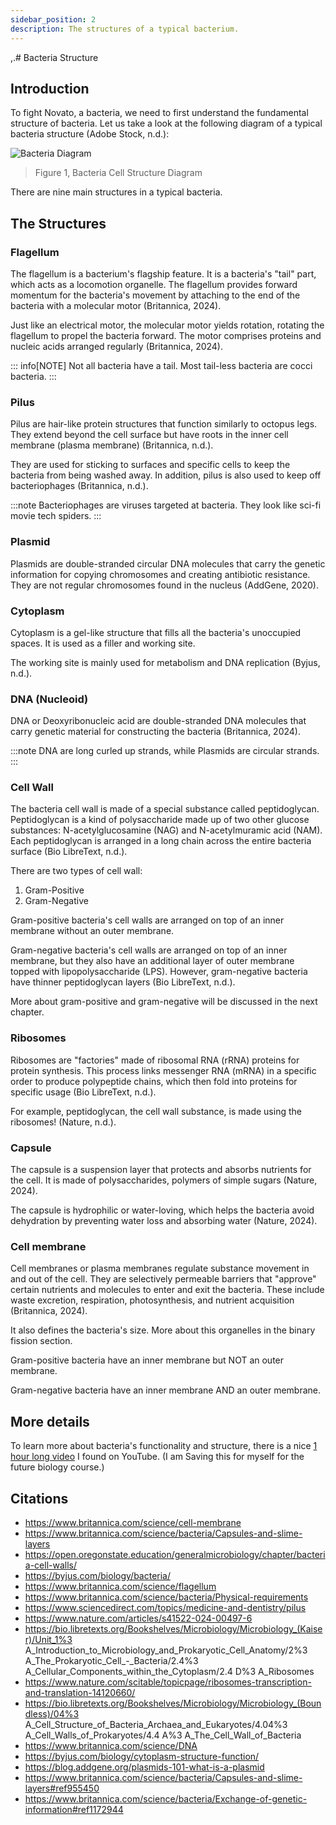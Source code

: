```yaml
---
sidebar_position: 2
description: The structures of a typical bacterium.
---
```

,.# Bacteria Structure

## Introduction
To fight Novato, a bacteria, we need to first understand the fundamental structure of bacteria. Let us take a look at the following diagram of a typical bacteria structure (Adobe Stock, n.d.): 

![Bacteria Diagram](/img/bacteria-diagram.png)
>  Figure 1, Bacteria Cell Structure Diagram

There are nine main structures in a typical bacteria.

## The Structures
### Flagellum
The flagellum is a bacterium's flagship feature. It is a bacteria's "tail" part, which acts as a locomotion organelle. The flagellum provides forward momentum for the bacteria's movement by attaching to the end of the bacteria with a molecular motor (Britannica, 2024).

Just like an electrical motor, the molecular motor yields rotation, rotating the flagellum to propel the bacteria forward. The motor comprises proteins and nucleic acids arranged regularly (Britannica, 2024). 

::: info[NOTE]
Not all bacteria have a tail. Most tail-less bacteria are cocci bacteria. 
:::

### Pilus
Pilus are hair-like protein structures that function similarly to octopus legs. They extend beyond the cell surface but have roots in the inner cell membrane (plasma membrane) (Britannica, n.d.).

They are used for sticking to surfaces and specific cells to keep the bacteria from being washed away. In addition, pilus is also used to keep off bacteriophages (Britannica, n.d.).

:::note
Bacteriophages are viruses targeted at bacteria. They look like sci-fi movie tech spiders.
:::

### Plasmid
Plasmids are double-stranded circular DNA molecules that carry the genetic information for copying chromosomes and creating antibiotic resistance. They are not regular chromosomes found in the nucleus (AddGene, 2020). 

### Cytoplasm
Cytoplasm is a gel-like structure that fills all the bacteria's unoccupied spaces. It is used as a filler and working site.

The working site is mainly used for metabolism and DNA replication (Byjus, n.d.).

### DNA (Nucleoid)
DNA or Deoxyribonucleic acid are double-stranded DNA molecules that carry genetic material for constructing the bacteria (Britannica, 2024). 

:::note
DNA are long curled up strands, while Plasmids are circular strands. 
:::

### Cell Wall
The bacteria cell wall is made of a special substance called peptidoglycan. Peptidoglycan is a kind of polysaccharide made up of two other glucose substances: N-acetylglucosamine (NAG) and N-acetylmuramic acid (NAM). Each peptidoglycan is arranged in a long chain across the entire bacteria surface (Bio LibreText, n.d.). 

There are two types of cell wall:
1. Gram-Positive
2. Gram-Negative

Gram-positive bacteria's cell walls are arranged on top of an inner membrane without an outer membrane. 

Gram-negative bacteria's cell walls are arranged on top of an inner membrane, but they also have an additional layer of outer membrane topped with lipopolysaccharide (LPS). However, gram-negative bacteria have thinner peptidoglycan layers (Bio LibreText, n.d.). 

More about gram-positive and gram-negative will be discussed in the next chapter.

### Ribosomes
Ribosomes are "factories" made of ribosomal RNA (rRNA) proteins for protein synthesis. This process links messenger RNA (mRNA) in a specific order to produce polypeptide chains, which then fold into proteins for specific usage (Bio LibreText, n.d.). 

For example, peptidoglycan, the cell wall substance, is made using the ribosomes! (Nature, n.d.).

### Capsule
The capsule is a suspension layer that protects and absorbs nutrients for the cell. It is made of polysaccharides, polymers of simple sugars (Nature, 2024).

The capsule is hydrophilic or water-loving, which helps the bacteria avoid dehydration by preventing water loss and absorbing water (Nature, 2024). 

### Cell membrane
Cell membranes or plasma membranes regulate substance movement in and out of the cell. They are selectively permeable barriers that "approve" certain nutrients and molecules to enter and exit the bacteria. These include waste excretion, respiration, photosynthesis, and nutrient acquisition (Britannica, 2024). 

It also defines the bacteria's size. More about this organelles in the binary fission section.

Gram-positive bacteria have an inner membrane but NOT an outer membrane.

Gram-negative bacteria have an inner membrane AND an outer membrane. 

## More details
To learn more about bacteria's functionality and structure, there is a nice [1 hour long video](https://www.youtube.com/watch?v=ayFiGn2fYi8) I found on YouTube. (I am Saving this for myself for the future biology course.)

## Citations
- https://www.britannica.com/science/cell-membrane
- https://www.britannica.com/science/bacteria/Capsules-and-slime-layers
- https://open.oregonstate.education/generalmicrobiology/chapter/bacteria-cell-walls/
- https://byjus.com/biology/bacteria/
- https://www.britannica.com/science/flagellum
- https://www.britannica.com/science/bacteria/Physical-requirements
- https://www.sciencedirect.com/topics/medicine-and-dentistry/pilus
- https://www.nature.com/articles/s41522-024-00497-6
- https://bio.libretexts.org/Bookshelves/Microbiology/Microbiology_(Kaiser)/Unit_1%3 A_Introduction_to_Microbiology_and_Prokaryotic_Cell_Anatomy/2%3 A_The_Prokaryotic_Cell_-_Bacteria/2.4%3 A_Cellular_Components_within_the_Cytoplasm/2.4 D%3 A_Ribosomes
- https://www.nature.com/scitable/topicpage/ribosomes-transcription-and-translation-14120660/
- https://bio.libretexts.org/Bookshelves/Microbiology/Microbiology_(Boundless)/04%3 A_Cell_Structure_of_Bacteria_Archaea_and_Eukaryotes/4.04%3 A_Cell_Walls_of_Prokaryotes/4.4 A%3 A_The_Cell_Wall_of_Bacteria
- https://www.britannica.com/science/DNA
- https://byjus.com/biology/cytoplasm-structure-function/
- https://blog.addgene.org/plasmids-101-what-is-a-plasmid
- https://www.britannica.com/science/bacteria/Capsules-and-slime-layers#ref955450
- https://www.britannica.com/science/bacteria/Exchange-of-genetic-information#ref1172944